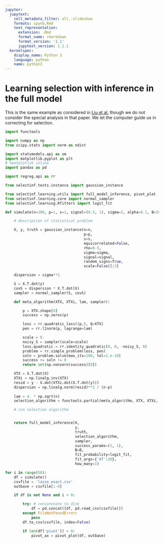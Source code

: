 ```yaml
---
jupyter:
  jupytext:
    cell_metadata_filter: all,-slideshow
    formats: ipynb,Rmd
    text_representation:
      extension: .Rmd
      format_name: rmarkdown
      format_version: '1.1'
      jupytext_version: 1.1.1
  kernelspec:
    display_name: Python 3
    language: python
    name: python3
---
```


# Learning selection with inference in the full model

This is the same example as considered in [Liu et al.](https://arxiv.org/abs/1801.09037) though we
do not consider the special analysis in that paper. We let the computer
guide us in correcting for selection.

```python
import functools

import numpy as np
from scipy.stats import norm as ndist

import statsmodels.api as sm
import matplotlib.pyplot as plt
# %matplotlib inline
import pandas as pd

import regreg.api as rr

from selectinf.tests.instance import gaussian_instance

from selectinf.learning.utils import full_model_inference, pivot_plot
from selectinf.learning.core import normal_sampler
from selectinf.learning.Rfitters import logit_fit

def simulate(n=200, p=1, s=1, signal=(0.5, 1), sigma=2, alpha=0.1, B=2000):

    # description of statistical problem

    X, y, truth = gaussian_instance(n=n,
                                    p=p, 
                                    s=s,
                                    equicorrelated=False,
                                    rho=0.5, 
                                    sigma=sigma,
                                    signal=signal,
                                    random_signs=True,
                                    scale=False)[:3]

    dispersion = sigma**2

    S = X.T.dot(y)
    covS = dispersion * X.T.dot(X)
    sampler = normal_sampler(S, covS)

    def meta_algorithm(XTX, XTXi, lam, sampler):

        p = XTX.shape[0]
        success = np.zeros(p)

        loss = rr.quadratic_loss((p,), Q=XTX)
        pen = rr.l1norm(p, lagrange=lam)

        scale = 0.
        noisy_S = sampler(scale=scale)
        loss.quadratic = rr.identity_quadratic(0, 0, -noisy_S, 0)
        problem = rr.simple_problem(loss, pen)
        soln = problem.solve(max_its=100, tol=1.e-10)
        success += soln != 0
        return set(np.nonzero(success)[0])

    XTX = X.T.dot(X)
    XTXi = np.linalg.inv(XTX)
    resid = y - X.dot(XTXi.dot(X.T.dot(y)))
    dispersion = np.linalg.norm(resid)**2 / (n-p)
                         
    lam = 4. * np.sqrt(n)
    selection_algorithm = functools.partial(meta_algorithm, XTX, XTXi, lam)

    # run selection algorithm


    return full_model_inference(X,
                                y,
                                truth,
                                selection_algorithm,
                                sampler,
                                success_params=(1, 1),
                                B=B,
                                fit_probability=logit_fit,
                                fit_args={'df':20},
                                how_many=1)
```

```python
for i in range(50):
    df = simulate()
    csvfile = 'lasso_exact.csv'
    outbase = csvfile[:-4]

    if df is not None and i > 0:

        try: # concatenate to disk
            df = pd.concat([df, pd.read_csv(csvfile)])
        except FileNotFoundError:
            pass
        df.to_csv(csvfile, index=False)

        if len(df['pivot']) > 0:
            pivot_ax = pivot_plot(df, outbase)
```

```python

```

